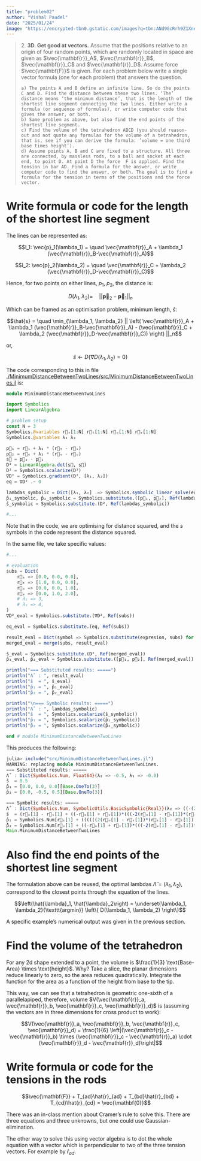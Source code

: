```yaml
---
title: "problem02"
author: "Vishal Paudel"
date: "2025/01/24"
image: "https://encrypted-tbn0.gstatic.com/images?q=tbn:ANd9GcRrh9Z1XneDDfqx4-YBj28IMjYZ9o-goIqgEg&s"
---
```


> 2\. **3D. Get good at vectors.** Assume that the positions relative to an origin of four random points, which are randomly located in space are given as $\vec{\mathbf{r}}_A$, $\vec{\mathbf{r}}_B$, $\vec{\mathbf{r}}_C$ and $\vec{\mathbf{r}}_D$. Assume force $\vec{\mathbf{F}}$ is given. For each problem below write a single vector formula (one for each problem) that answers the question.  
> 
>     a) The points A and B define an infinite line. So do the points C and D. Find the distance between these two lines. ‘The’ distance means ‘the minimum distance’, that is the length of the shortest line segment connecting the two lines. Either write a formula (or sequence of formulas), or write computer code that gives the answer, or both.  
>     b) Same problem as above, but also find the end points of the shortest line segment.  
>     c) Find the volume of the tetrahedron ABCD (you should reason-out and not quote any formulas for the volume of a tetrahedron, that is, see if you can derive the formula: ’volume = one third base times height’).  
>     d) Assume points A, B and C are fixed to a structure. All three are connected, by massless rods, to a ball and socket at each end, to point D. At point D the force  F is applied. Find the tension in bar AD. Find a formula for the answer, or write computer code to find the answer, or both. The goal is to find a formula for the tension in terms of the positions and the force vector.

# Write formula or code for the length of the shortest line segment

The lines can be represented as:

$$l_1: \vec{p}_1(\lambda_1) = \quad \vec{\mathbf{r}}_A + \lambda_1 (\vec{\mathbf{r}}_B-\vec{\mathbf{r}}_A)$$

$$l_2: \vec{p}_2(\lambda_2) = \quad \vec{\mathbf{r}}_C + \lambda_2 (\vec{\mathbf{r}}_D-\vec{\mathbf{r}}_C)$$

Hence, for two points on either lines, $p_1$, $p_2$, the distance is:

$$D(\lambda_1, \lambda_2) = \quad \left|\left| \mathbf{\vec{p}}_2 - \mathbf{\vec{p}}_1 \right|\right|_n$$

Which can be framed as an optimisation problem, minimum length, $\hat{s}$:

$$\hat{s} = \quad \min_{\lambda_1, \lambda_2} || \left( \vec{\mathbf{r}}_A + \lambda_1 (\vec{\mathbf{r}}_B-\vec{\mathbf{r}}_A) - (\vec{\mathbf{r}}_C + \lambda_2 (\vec{\mathbf{r}}_D-\vec{\mathbf{r}}_C)) \right) ||_n$$

or,

$$\hat{s} \leftarrow D\left\{ \nabla D(\lambda_1, \lambda_2) = 0 \right\}$$

The code corresponding to this in file [./MinimumDistanceBetweenTwoLines/src/MinimumDistanceBetweenTwoLines.jl](./MinimumDistanceBetweenTwoLines/src/MinimumDistanceBetweenTwoLines.jl) is:

```julia
module MinimumDistanceBetweenTwoLines

import Symbolics
import LinearAlgebra

# problem setup
const N = 3
Symbolics.@variables r⃗ₛ[1:N] r⃗ₜ[1:N] r⃗ᵤ[1:N] r⃗ᵥ[1:N]
Symbolics.@variables λ₁ λ₂

p⃗₁ = r⃗ₛ + λ₁ * (r⃗ₜ - r⃗ₛ)
p⃗₂ = r⃗ᵤ + λ₂ * (r⃗ᵥ - r⃗ᵤ)
s⃗ = p⃗₂ - p⃗₁
D² = LinearAlgebra.dot(s⃗, s⃗)
D² = Symbolics.scalarize(D²)
∇D² = Symbolics.gradient(D², [λ₁, λ₂])
eq = ∇D² .~ 0

lambdas_symbolic = Dict([λ₁, λ₂] .=> Symbolics.symbolic_linear_solve(eq, [λ₁, λ₂]))
p̂₁_symbolic, p̂₂_symbolic = Symbolics.substitute.([p⃗₁, p⃗₂], Ref(lambdas_symbolic))
ŝ_symbolic = Symbolics.substitute.(D², Ref(lambdas_symbolic))

#...
```

Note that in the code, we are optimising for distance squared, and the $s$ symbols in the code represent the distance squared.

In the same file, we take specific values:

```julia
#...

# evaluation
subs = Dict(
    r⃗ₛ => [0.0, 0.0, 0.0],
    r⃗ₜ => [1.0, 0.0, 0.0],
    r⃗ᵤ => [0.0, 0.0, 1.0],
    r⃗ᵥ => [0.0, 1.0, 2.0],
    # λ₁ => 3,
    # λ₂ => 4,
)
∇D²_eval = Symbolics.substitute.(∇D², Ref(subs))

eq_eval = Symbolics.substitute.(eq, Ref(subs))

result_eval = Dict(symbol => Symbolics.substitute(expresion, subs) for (symbol, expresion) in lambdas_symbolic)
merged_eval = merge(subs, result_eval)

ŝ_eval = Symbolics.substitute.(D², Ref(merged_eval))
p̂₁_eval, p̂₂_eval = Symbolics.substitute.([p⃗₁, p⃗₂], Ref(merged_eval))

println("=== Substituted results: =====")
println("Λ̂  : ", result_eval)
println("ŝ  = ", ŝ_eval)
println("p̂₁ = ", p̂₁_eval)
println("p̂₂ = ", p̂₂_eval)

println("\n=== Symbolic results: =====")
println("Λ̂  : ", lambdas_symbolic)
println("ŝ  = ", Symbolics.scalarize(ŝ_symbolic))
println("p̂₁ = ", Symbolics.scalarize(p̂₁_symbolic))
println("p̂̂₂ = ", Symbolics.scalarize(p̂₂_symbolic))

end # module MinimumDistanceBetweenTwoLines
```

This produces the following:

```julia
julia> include("src/MinimumDistanceBetweenTwoLines.jl")
WARNING: replacing module MinimumDistanceBetweenTwoLines.
=== Substituted results: =====
Λ̂  : Dict{Symbolics.Num, Float64}(λ₂ => -0.5, λ₁ => -0.0)
ŝ  = 0.5
p̂₁ = [0.0, 0.0, 0.0][Base.OneTo(3)]
p̂₂ = [0.0, -0.5, 0.5][Base.OneTo(3)]

=== Symbolic results: =====
Λ̂  : Dict{Symbolics.Num, SymbolicUtils.BasicSymbolic{Real}}(λ₂ => ((-(2(r⃗ᵤ[1] - r⃗ₛ[1])*(r⃗ₛ[1] - r⃗ₜ[1]) + 2(r⃗ᵤ[2] - r⃗ₛ[2])*(r⃗ₛ[2] - r⃗ₜ[2]) + 2(r⃗ᵤ[3] - r⃗ₛ[3])*(⃗rₛ[3] - r⃗ₜ[3]))*(-2(-r⃗ᵤ[1] + r⃗ᵥ[1])*(r⃗ₛ[1] - r⃗ₜ[1]) - 2(-r⃗ᵤ[2] + r⃗ᵥ[2])*(r⃗ₛ[2] - r⃗ₜ[2]) - 2(-r⃗ᵤ[3] + r⃗ᵥ[3])*(r⃗ₛ[3] - r⃗ₜ[3]))) / (-2((r⃗ₛ[1] - r⃗ₜ[1])^2) - 2((r⃗ₛ[2] - r⃗ₜ[2])^2) - 2((r⃗ₛ[3] - r⃗ₜ[3])^2)) + 2(-r⃗ᵤ[1] + r⃗ᵥ[1])*(r⃗ᵤ[1] - r⃗ₛ[1]) + 2(-r⃗ᵤ[2] + r⃗ᵥ[2])*(r⃗ᵤ[2] - r⃗ₛ[2]) + 2(r⃗ᵤ[3] - r⃗ₛ[3])*(-r⃗ᵤ[3] + r⃗ᵥ[3])) / ((-((-2(-⃗rᵤ[1] + r⃗ᵥ[1])*(r⃗ₛ[1] - r⃗ₜ[1]) - 2(-r⃗ᵤ[2] + r⃗ᵥ[2])*(r⃗ₛ[2] - r⃗ₜ[2]) - 2(-r⃗ᵤ[3] + r⃗ᵥ[3])*(r⃗ₛ[3] - r⃗ₜ[3]))^2)) / (-2((r⃗ₛ[1] - r⃗ₜ[1])^2) - 2((r⃗ₛ[2] - r⃗ₜ[2])^2) - 2((r⃗ₛ[3] - r⃗ₜ[3])^2)) - 2((-r⃗ᵤ[1] + r⃗ᵥ[1])^2) - 2((-r⃗ᵤ[2] + r⃗ᵥ[2])^2) - 2((-r⃗ᵤ[3] + r⃗ᵥ[3])^2)), λ₁ => ((-((-(2(r⃗ᵤ[1] - r⃗ₛ[1])*(r⃗ₛ[1] - r⃗ₜ[1]) + 2(r⃗ᵤ[2] - r⃗ₛ[2])*(r⃗ₛ[2] - r⃗ₜ[2]) + 2(r⃗ᵤ[3] - r⃗ₛ[3])*(r⃗ₛ[3] - r⃗ₜ[3]))*(-2(-r⃗ᵤ[1] + r⃗ᵥ[1])*(r⃗ₛ[1] - r⃗ₜ[1]) - 2(-r⃗ᵤ[2] + r⃗ᵥ[2])*(r⃗ₛ[2] - r⃗ₜ[2]) - 2(-r⃗ᵤ[3] + r⃗ᵥ[3])*(r⃗ₛ[3] - r⃗ₜ[3]))) / (-2((r⃗ₛ[1] - r⃗ₜ[1])^2) - 2((r⃗ₛ[2] - r⃗ₜ[2])^2) - 2((r⃗ₛ[3] - r⃗ₜ[3])^2)) + 2(-r⃗ᵤ[1] + r⃗ᵥ[1])*(r⃗ᵤ[1] - r⃗ₛ[1]) + 2(-r⃗ᵤ[2] + r⃗ᵥ[2])*(r⃗ᵤ[2] - r⃗ₛ[2]) + 2(r⃗ᵤ[3] - r⃗ₛ[3])*(-r⃗ᵤ[3] + r⃗ᵥ[3]))*(-2(-r⃗ᵤ[1] + r⃗ᵥ[1])*(r⃗ₛ[1] - r⃗ₜ[1]) - 2(-r⃗ᵤ[2] + r⃗ᵥ[2])*(r⃗ₛ[2] - r⃗ₜ[2]) - 2(-r⃗ᵤ[3] + r⃗ᵥ[3])*(r⃗ₛ[3] - r⃗ₜ[3]))) / ((-((-2(-r⃗ᵤ[1] + r⃗ᵥ[1])*(r⃗ₛ[1] - r⃗ₜ[1]) - 2(-r⃗ᵤ[2] + r⃗ᵥ[2])*(r⃗ₛ[2] - r⃗ₜ[2]) - 2(-r⃗ᵤ[3] + r⃗ᵥ[3])*(r⃗ₛ[3] - r⃗ₜ[3]))^2)) / (-2((r⃗ₛ[1] - r⃗ₜ[1])^2) - 2((r⃗ₛ[2] - r⃗ₜ[2])^2) - 2((r⃗ₛ[3] - r⃗ₜ[3])^2)) - 2((-r⃗ᵤ[1] + r⃗ᵥ[1])^2) - 2((-r⃗ᵤ[2] + r⃗ᵥ[2])^2) - 2((-r⃗ᵤ[3] + r⃗ᵥ[3])^2)) + 2(r⃗ᵤ[1] - r⃗ₛ[1])*(r⃗ₛ[1] - r⃗ₜ[1]) + 2(r⃗ᵤ[2] - r⃗ₛ[2])*(r⃗ₛ[2] - r⃗ₜ[2]) + 2(r⃗ᵤ[3] - r⃗ₛ[3])*(r⃗ₛ[3] - r⃗ₜ[3])) / (-2((r⃗ₛ[1] - r⃗ₜ[1])^2) - 2((r⃗ₛ[2] - r⃗ₜ[2])^2) - 2((r⃗ₛ[3] - r⃗ₜ[3])^2)))
ŝ  = (r⃗ᵤ[1] - r⃗ₛ[1] + ((-r⃗ᵤ[1] + r⃗ᵥ[1])*(((-2(r⃗ᵤ[1] - r⃗ₛ[1])*(r⃗ₛ[1] - r⃗ₜ[1]) - 2(r⃗ᵤ[2] - r⃗ₛ[2])*(r⃗ₛ[2] - r⃗ₜ[2]) - 2(r⃗ᵤ[3] - r⃗ₛ[3])*(r⃗ₛ[3] - r⃗ₜ[3]))*(-2(-r⃗ᵤ[1] + r⃗ᵥ[1])*(r⃗ₛ[1] - r⃗ₜ[1]) - 2(-r⃗ᵤ[2] + r⃗ᵥ[2])*(r⃗ₛ[2] - r⃗ₜ[2]) - 2(-r⃗ᵤ[3] + r⃗ᵥ[3])*(r⃗ₛ[3] - r⃗ₜ[3]))) / (-2((r⃗ₛ[1] - r⃗ₜ[1])^2) - 2((r⃗ₛ[2] - r⃗ₜ[2])^2) - 2((r⃗ₛ[3] - r⃗ₜ[3])^2)) + 2(-r⃗ᵤ[1] + r⃗ᵥ[1])*(r⃗ᵤ[1] - r⃗ₛ[1]) + 2(-r⃗ᵤ[2] + r⃗ᵥ[2])*(r⃗ᵤ[2] - r⃗ₛ[2]) + 2(r⃗ᵤ[3] - r⃗ₛ[3])*(-r⃗ᵤ[3] + r⃗ᵥ[3]))) / ((-((-2(-r⃗ᵤ[1] + r⃗ᵥ[1])*(r⃗ₛ[1] - r⃗ₜ[1]) - 2(-r⃗ᵤ[2] + r⃗ᵥ[2])*(r⃗ₛ[2] - r⃗ₜ[2]) - 2(-r⃗ᵤ[3] + r⃗ᵥ[3])*(r⃗ₛ[3] - r⃗ₜ[3]))^2)) / (-2((r⃗ₛ[1] - r⃗ₜ[1])^2) - 2((r⃗ₛ[2] - r⃗ₜ[2])^2) - 2((r⃗ₛ[3] - r⃗ₜ[3])^2)) - 2((-r⃗ᵤ[1] + r⃗ᵥ[1])^2) - 2((-r⃗ᵤ[2] + r⃗ᵥ[2])^2) - 2((-r⃗ᵤ[3] + r⃗ᵥ[3])^2)) + (((((-(-2(r⃗ᵤ[1] - r⃗ₛ[1])*(r⃗ₛ[1] - r⃗ₜ[1]) - 2(r⃗ᵤ[2] - r⃗ₛ[2])*(r⃗ₛ[2] - r⃗ₜ[2]) - 2(r⃗ᵤ[3] - ⃗rₛ[3])*(r⃗ₛ[3] - r⃗ₜ[3]))*(-2(-r⃗ᵤ[1] + r⃗ᵥ[1])*(r⃗ₛ[1] - r⃗ₜ[1]) - 2(-r⃗ᵤ[2] + r⃗ᵥ[2])*(r⃗ₛ[2] - r⃗ₜ[2]) - 2(-r⃗ᵤ[3] + r⃗ᵥ[3])*(r⃗ₛ[3] - r⃗ₜ[3]))) / (-2((r⃗ₛ[1] - r⃗ₜ[1])^2) - 2((r⃗ₛ[2] - r⃗ₜ[2])^2) - 2((r⃗ₛ[3] - r⃗ₜ[3])^2)) - 2(-r⃗ᵤ[1] + r⃗ᵥ[1])*(r⃗ᵤ[1] - r⃗ₛ[1]) - 2(-r⃗ᵤ[2] + r⃗ᵥ[2])*(r⃗ᵤ[2] - r⃗ₛ[2]) - 2(r⃗ᵤ[3] - r⃗ₛ[3])*(-r⃗ᵤ[3] + r⃗ᵥ[3]))*(-2(-r⃗ᵤ[1] + r⃗ᵥ[1])*(r⃗ₛ[1] - r⃗ₜ[1]) - 2(-r⃗ᵤ[2] + r⃗ᵥ[2])*(r⃗ₛ[2] - r⃗ₜ[2]) - 2(-r⃗ᵤ[3] + r⃗ᵥ[3])*(r⃗ₛ[3] - r⃗ₜ[3]))) / ((-((-2(-r⃗ᵤ[1] + r⃗ᵥ[1])*(r⃗ₛ[1] - r⃗ₜ[1]) - 2(-r⃗ᵤ[2] + r⃗ᵥ[2])*(r⃗ₛ[2] - r⃗ₜ[2]) - 2(-r⃗ᵤ[3] + r⃗ᵥ[3])*(r⃗ₛ[3] - r⃗ₜ[3]))^2)) / (-2((r⃗ₛ[1] - r⃗ₜ[1])^2) - 2((r⃗ₛ[2] - r⃗ₜ[2])^2) - 2((r⃗ₛ[3] - r⃗ₜ[3])^2)) - 2((-r⃗ᵤ[1] + r⃗ᵥ[1])^2) - 2((-r⃗ᵤ[2] + r⃗ᵥ[2])^2) - 2((-r⃗ᵤ[3] + r⃗ᵥ[3])^2)) + 2(r⃗ᵤ[1] - r⃗ₛ[1])*(r⃗ₛ[1] - r⃗ₜ[1]) + 2(r⃗ᵤ[2] - r⃗ₛ[2])*(r⃗ₛ[2] - r⃗ₜ[2]) + 2(r⃗ᵤ[3] - r⃗ₛ[3])*(r⃗ₛ[3] - r⃗ₜ[3]))*(r⃗ₛ[1] - r⃗ₜ[1])) / (-2((r⃗ₛ[1] - r⃗ₜ[1])^2) - 2((r⃗ₛ[2] - r⃗ₜ[2])^2) - 2((r⃗ₛ[3] - r⃗ₜ[3])^2)))^2 + (r⃗ᵤ[2] - r⃗ₛ[2] + (((((-(-2(r⃗ᵤ[1] - r⃗ₛ[1])*(r⃗ₛ[1] - r⃗ₜ[1]) - 2(r⃗ᵤ[2] - r⃗ₛ[2])*(r⃗ₛ[2] - r⃗ₜ[2]) - 2(r⃗ᵤ[3] - r⃗ₛ[3])*(r⃗ₛ[3] - r⃗ₜ[3]))*(-2(-r⃗ᵤ[1] + r⃗ᵥ[1])*(r⃗ₛ[1] - r⃗ₜ[1]) - 2(-r⃗ᵤ[2] + r⃗ᵥ[2])*(r⃗ₛ[2] - r⃗ₜ[2]) - 2(-r⃗ᵤ[3] + r⃗ᵥ[3])*(r⃗ₛ[3] - r⃗ₜ[3]))) / (-2((r⃗ₛ[1] - r⃗ₜ[1])^2) - 2((r⃗ₛ[2] - r⃗ₜ[2])^2) - 2((r⃗ₛ[3] - r⃗ₜ[3])^2)) - 2(-r⃗ᵤ[1] + r⃗ᵥ[1])*(r⃗ᵤ[1] - r⃗ₛ[1]) - 2(-r⃗ᵤ[2] + r⃗ᵥ[2])*(r⃗ᵤ[2] - r⃗ₛ[2]) - 2(r⃗ᵤ[3] - r⃗ₛ[3])*(-r⃗ᵤ[3] + r⃗ᵥ[3]))*(-2(-r⃗ᵤ[1] + r⃗ᵥ[1])*(r⃗ₛ[1] - r⃗ₜ[1]) - 2(-r⃗ᵤ[2] + r⃗ᵥ[2])*(r⃗ₛ[2] - r⃗ₜ[2]) - 2(-r⃗ᵤ[3] + r⃗ᵥ[3])*(r⃗ₛ[3] - r⃗ₜ[3]))) / ((-((-2(-r⃗ᵤ[1] + r⃗ᵥ[1])*(r⃗ₛ[1] - r⃗ₜ[1]) - 2(-r⃗ᵤ[2] + r⃗ᵥ[2])*(r⃗ₛ[2] - r⃗ₜ[2]) - 2(-r⃗ᵤ[3] + r⃗ᵥ[3])*(r⃗ₛ[3] - r⃗ₜ[3]))^2)) / (-2((r⃗ₛ[1] - r⃗ₜ[1])^2) - 2((r⃗ₛ[2] - r⃗ₜ[2])^2) - 2((r⃗ₛ[3] - r⃗ₜ[3])^2)) - 2((-r⃗ᵤ[1] + r⃗ᵥ[1])^2) - 2((-r⃗ᵤ[2] + r⃗ᵥ[2])^2) - 2((-r⃗ᵤ[3] + r⃗ᵥ[3])^2)) + 2(r⃗ᵤ[1] - r⃗ₛ[1])*(r⃗ₛ[1] - r⃗ₜ[1]) + 2(r⃗ᵤ[2] - r⃗ₛ[2])*(r⃗ₛ[2] - r⃗ₜ[2]) + 2(r⃗ᵤ[3] - r⃗ₛ[3])*(r⃗ₛ[3] - r⃗ₜ[3]))*(r⃗ₛ[2] - r⃗ₜ[2])) / (-2((r⃗ₛ[1] - r⃗ₜ[1])^2) - 2((r⃗ₛ[2] - r⃗ₜ[2])^2) - 2((r⃗ₛ[3] - r⃗ₜ[3])^2)) + ((((-2(r⃗ᵤ[1] - r⃗ₛ[1])*(r⃗ₛ[1] - r⃗ₜ[1]) - 2(r⃗ᵤ[2] - r⃗ₛ[2])*(r⃗ₛ[2] - r⃗ₜ[2]) - 2(r⃗ᵤ[3] - r⃗ₛ[3])*(r⃗ₛ[3] - r⃗ₜ[3]))*(-2(-r⃗ᵤ[1] + r⃗ᵥ[1])*(r⃗ₛ[1] - r⃗ₜ[1]) - 2(-r⃗ᵤ[2] + r⃗ᵥ[2])*(r⃗ₛ[2] - r⃗ₜ[2]) - 2(-r⃗ᵤ[3] + r⃗ᵥ[3])*(r⃗ₛ[3] - r⃗ₜ[3]))) / (-2((r⃗ₛ[1] - r⃗ₜ[1])^2) - 2((r⃗ₛ[2] - r⃗ₜ[2])^2) - 2((r⃗ₛ[3] - r⃗ₜ[3])^2)) + 2(-r⃗ᵤ[1] + r⃗ᵥ[1])*(r⃗ᵤ[1] - r⃗ₛ[1]) + 2(-r⃗ᵤ[2] + r⃗ᵥ[2])*(r⃗ᵤ[2] - r⃗ₛ[2]) + 2(r⃗ᵤ[3] - r⃗ₛ[3])*(-r⃗ᵤ[3] + r⃗ᵥ[3]))*(-r⃗ᵤ[2] + r⃗ᵥ[2])) / ((-((-2(-r⃗ᵤ[1] + r⃗ᵥ[1])*(r⃗ₛ[1] - r⃗ₜ[1]) - 2(-r⃗ᵤ[2] + r⃗ᵥ[2])*(r⃗ₛ[2] - r⃗ₜ[2]) - 2(-r⃗ᵤ[3] + r⃗ᵥ[3])*(r⃗ₛ[3] - r⃗ₜ[3]))^2)) / (-2((r⃗ₛ[1] - r⃗ₜ[1])^2) - 2((r⃗ₛ[2] - r⃗ₜ[2])^2) - 2((r⃗ₛ[3] - r⃗ₜ[3])^2)) - 2((-r⃗ᵤ[1] + r⃗ᵥ[1])^2) - 2((-r⃗ᵤ[2] + r⃗ᵥ[2])^2) - 2((-r⃗ᵤ[3] + r⃗ᵥ[3])^2)))^2 + (r⃗ᵤ[3] - r⃗ₛ[3] + ((((((-2(r⃗ᵤ[1] - r⃗ₛ[1])*(r⃗ₛ[1] - r⃗ₜ[1]) - 2(r⃗ᵤ[2] - r⃗ₛ[2])*(r⃗ₛ[2] - r⃗ₜ[2]) - 2(r⃗ᵤ[3] - r⃗ₛ[3])*(r⃗ₛ[3] - r⃗ₜ[3]))*(-2(-r⃗ᵤ[1] + r⃗ᵥ[1])*(r⃗ₛ[1] - r⃗ₜ[1]) - 2(-r⃗ᵤ[2] + r⃗ᵥ[2])*(r⃗ₛ[2] - r⃗ₜ[2]) - 2(-r⃗ᵤ[3] + r⃗ᵥ[3])*(r⃗ₛ[3] - r⃗ₜ[3]))) / (-2((r⃗ₛ[1] - r⃗ₜ[1])^2) - 2((r⃗ₛ[2] - r⃗ₜ[2])^2) - 2((r⃗ₛ[3] - r⃗ₜ[3])^2)) + 2(-r⃗ᵤ[1] + r⃗ᵥ[1])*(r⃗ᵤ[1] - r⃗ₛ[1]) + 2(-r⃗ᵤ[2] + r⃗ᵥ[2])*(r⃗ᵤ[2] - r⃗ₛ[2]) + 2(r⃗ᵤ[3] - r⃗ₛ[3])*(-r⃗ᵤ[3] + r⃗ᵥ[3]))*(-2(-r⃗ᵤ[1] + r⃗ᵥ[1])*(r⃗ₛ[1] - r⃗ₜ[1]) - 2(-r⃗ᵤ[2] + r⃗ᵥ[2])*(r⃗ₛ[2] - r⃗ₜ[2]) - 2(-r⃗ᵤ[3] + r⃗ᵥ[3])*(r⃗ₛ[3] - r⃗ₜ[3]))) / ((-((-2(-r⃗ᵤ[1] + r⃗ᵥ[1])*(r⃗ₛ[1] - r⃗ₜ[1]) - 2(-r⃗ᵤ[2] + r⃗ᵥ[2])*(r⃗ₛ[2] - r⃗ₜ[2]) - 2(-r⃗ᵤ[3] + r⃗ᵥ[3])*(r⃗ₛ[3] - r⃗ₜ[3]))^2)) / (-2((r⃗ₛ[1] - r⃗ₜ[1])^2) - 2((r⃗ₛ[2] - r⃗ₜ[2])^2) - 2((r⃗ₛ[3] - r⃗ₜ[3])^2)) - 2((-r⃗ᵤ[1] + r⃗ᵥ[1])^2) - 2((-r⃗ᵤ[2] + r⃗ᵥ[2])^2) - 2((-r⃗ᵤ[3] + r⃗ᵥ[3])^2)) - 2(r⃗ᵤ[1] - r⃗ₛ[1])*(r⃗ₛ[1] - r⃗ₜ[1]) - 2(r⃗ᵤ[2] - r⃗ₛ[2])*(r⃗ₛ[2] - r⃗ₜ[2]) - 2(r⃗ᵤ[3] - r⃗ₛ[3])*(r⃗ₛ[3] - r⃗ₜ[3]))*(-r⃗ₛ[3] + r⃗ₜ[3])) / (-2((r⃗ₛ[1] - r⃗ₜ[1])^2) - 2((r⃗ₛ[2] - r⃗ₜ[2])^2) - 2((r⃗ₛ[3] - r⃗ₜ[3])^2)) + ((((-2(r⃗ᵤ[1] - r⃗ₛ[1])*(r⃗ₛ[1] - r⃗ₜ[1]) - 2(r⃗ᵤ[2] - r⃗ₛ[2])*(r⃗ₛ[2] - r⃗ₜ[2]) - 2(r⃗ᵤ[3] - r⃗ₛ[3])*(r⃗ₛ[3] - r⃗ₜ[3]))*(-2(-r⃗ᵤ[1] + r⃗ᵥ[1])*(r⃗ₛ[1] - r⃗ₜ[1]) - 2(-r⃗ᵤ[2] + r⃗ᵥ[2])*(r⃗ₛ[2] - r⃗ₜ[2]) - 2(-r⃗ᵤ[3] + r⃗ᵥ[3])*(r⃗ₛ[3] - r⃗ₜ[3]))) / (-2((r⃗ₛ[1] - r⃗ₜ[1])^2) - 2((r⃗ₛ[2] - r⃗ₜ[2])^2) - 2((r⃗ₛ[3] - r⃗ₜ[3])^2)) + 2(-r⃗ᵤ[1] + r⃗ᵥ[1])*(r⃗ᵤ[1] - r⃗ₛ[1]) + 2(-r⃗ᵤ[2] + r⃗ᵥ[2])*(r⃗ᵤ[2] - r⃗ₛ[2]) + 2(r⃗ᵤ[3] - r⃗ₛ[3])*(-r⃗ᵤ[3] + r⃗ᵥ[3]))*(-r⃗ᵤ[3] + r⃗ᵥ[3])) / ((-((-2(-r⃗ᵤ[1] + r⃗ᵥ[1])*(r⃗ₛ[1] - r⃗ₜ[1]) - 2(-r⃗ᵤ[2] + r⃗ᵥ[2])*(r⃗ₛ[2] - r⃗ₜ[2]) - 2(-r⃗ᵤ[3] + r⃗ᵥ[3])*(r⃗ₛ[3] - r⃗ₜ[3]))^2)) / (-2((r⃗ₛ[1] - r⃗ₜ[1])^2) - 2((r⃗ₛ[2] - r⃗ₜ[2])^2) - 2((r⃗ₛ[3] - r⃗ₜ[3])^2)) - 2((-r⃗ᵤ[1] + r⃗ᵥ[1])^2) - 2((-r⃗ᵤ[2] + r⃗ᵥ[2])^2) - 2((-r⃗ᵤ[3] + r⃗ᵥ[3])^2)))^2
p̂₁ = Symbolics.Num[r⃗ₛ[1] + ((((((2(r⃗ᵤ[1] - r⃗ₛ[1])*(r⃗ₛ[1] - r⃗ₜ[1]) + 2(r⃗ᵤ[2] - r⃗ₛ[2])*(r⃗ₛ[2] - r⃗ₜ[2]) + 2(r⃗ᵤ[3] - r⃗ₛ[3])*(r⃗ₛ[3] - r⃗ₜ[3]))*(-2(-r⃗ᵤ[1] + r⃗ᵥ[1])*(⃗rₛ[1] - r⃗ₜ[1]) - 2(-r⃗ᵤ[2] + r⃗ᵥ[2])*(r⃗ₛ[2] - r⃗ₜ[2]) - 2(-r⃗ᵤ[3] + r⃗ᵥ[3])*(r⃗ₛ[3] - r⃗ₜ[3]))) / (-2((r⃗ₛ[1] - r⃗ₜ[1])^2) - 2((r⃗ₛ[2] - r⃗ₜ[2])^2) - 2((r⃗ₛ[3] - r⃗ₜ[3])^2)) - 2(-r⃗ᵤ[1] + r⃗ᵥ[1])*(r⃗ᵤ[1] - r⃗ₛ[1]) - 2(-r⃗ᵤ[2] + r⃗ᵥ[2])*(r⃗ᵤ[2] - r⃗ₛ[2]) - 2(r⃗ᵤ[3] - r⃗ₛ[3])*(-r⃗ᵤ[3] + r⃗ᵥ[3]))*(-2(-r⃗ᵤ[1] + r⃗ᵥ[1])*(r⃗ₛ[1] - r⃗ₜ[1]) - 2(-r⃗ᵤ[2] + r⃗ᵥ[2])*(r⃗ₛ[2] - r⃗ₜ[2]) - 2(-r⃗ᵤ[3] + r⃗ᵥ[3])*(r⃗ₛ[3] - r⃗ₜ[3]))) / ((-((-2(-r⃗ᵤ[1] + r⃗ᵥ[1])*(r⃗ₛ[1] - r⃗ₜ[1]) - 2(-r⃗ᵤ[2] + r⃗ᵥ[2])*(r⃗ₛ[2] - r⃗ₜ[2]) - 2(-r⃗ᵤ[3] + r⃗ᵥ[3])*(r⃗ₛ[3] - r⃗ₜ[3]))^2)) / (-2((r⃗ₛ[1] - r⃗ₜ[1])^2) - 2((r⃗ₛ[2] - r⃗ₜ[2])^2) - 2((r⃗ₛ[3] - r⃗ₜ[3])^2)) - 2((-r⃗ᵤ[1] + r⃗ᵥ[1])^2) - 2((-r⃗ᵤ[2] + r⃗ᵥ[2])^2) - 2((-r⃗ᵤ[3] + r⃗ᵥ[3])^2)) + 2(r⃗ᵤ[1] - r⃗ₛ[1])*(r⃗ₛ[1] - r⃗ₜ[1]) + 2(r⃗ᵤ[2] - r⃗ₛ[2])*(r⃗ₛ[2] - r⃗ₜ[2]) + 2(r⃗ᵤ[3] - r⃗ₛ[3])*(r⃗ₛ[3] - r⃗ₜ[3]))*(-r⃗ₛ[1] + r⃗ₜ[1])) / (-2((r⃗ₛ[1] - r⃗ₜ[1])^2) - 2((r⃗ₛ[2] - r⃗ₜ[2])^2) - 2((r⃗ₛ[3] - r⃗ₜ[3])^2)), r⃗ₛ[2] + ((((((2(r⃗ᵤ[1] - r⃗ₛ[1])*(r⃗ₛ[1] - r⃗ₜ[1]) + 2(r⃗ᵤ[2] - r⃗ₛ[2])*(r⃗ₛ[2] - r⃗ₜ[2]) + 2(r⃗ᵤ[3] - r⃗ₛ[3])*(r⃗ₛ[3] - r⃗ₜ[3]))*(-2(-r⃗ᵤ[1] + r⃗ᵥ[1])*(r⃗ₛ[1] - r⃗ₜ[1]) - 2(-r⃗ᵤ[2] + r⃗ᵥ[2])*(r⃗ₛ[2] - r⃗ₜ[2]) - 2(-r⃗ᵤ[3] + r⃗ᵥ[3])*(r⃗ₛ[3] - r⃗ₜ[3]))) / (-2((r⃗ₛ[1] - r⃗ₜ[1])^2) - 2((r⃗ₛ[2] - r⃗ₜ[2])^2) - 2((r⃗ₛ[3] - r⃗ₜ[3])^2)) - 2(-r⃗ᵤ[1] + r⃗ᵥ[1])*(r⃗ᵤ[1] - r⃗ₛ[1]) - 2(-r⃗ᵤ[2] + r⃗ᵥ[2])*(r⃗ᵤ[2] - r⃗ₛ[2]) - 2(r⃗ᵤ[3] - r⃗ₛ[3])*(-r⃗ᵤ[3] + r⃗ᵥ[3]))*(-2(-r⃗ᵤ[1] + r⃗ᵥ[1])*(r⃗ₛ[1] - r⃗ₜ[1]) - 2(-r⃗ᵤ[2] + r⃗ᵥ[2])*(r⃗ₛ[2] - r⃗ₜ[2]) - 2(-r⃗ᵤ[3] + r⃗ᵥ[3])*(r⃗ₛ[3] - r⃗ₜ[3]))) / ((-((-2(-r⃗ᵤ[1] + r⃗ᵥ[1])*(r⃗ₛ[1] - r⃗ₜ[1]) - 2(-r⃗ᵤ[2] + r⃗ᵥ[2])*(r⃗ₛ[2] - ⃗rₜ[2]) - 2(-r⃗ᵤ[3] + r⃗ᵥ[3])*(r⃗ₛ[3] - r⃗ₜ[3]))^2)) / (-2((r⃗ₛ[1] - r⃗ₜ[1])^2) - 2((r⃗ₛ[2] - r⃗ₜ[2])^2) - 2((r⃗ₛ[3] - r⃗ₜ[3])^2)) - 2((-r⃗ᵤ[1] + r⃗ᵥ[1])^2) - 2((-r⃗ᵤ[2] + r⃗ᵥ[2])^2) - 2((-r⃗ᵤ[3] + r⃗ᵥ[3])^2)) + 2(r⃗ᵤ[1] - r⃗ₛ[1])*(r⃗ₛ[1] - r⃗ₜ[1]) + 2(r⃗ᵤ[2] - r⃗ₛ[2])*(r⃗ₛ[2] - r⃗ₜ[2]) + 2(r⃗ᵤ[3] - r⃗ₛ[3])*(r⃗ₛ[3] - r⃗ₜ[3]))*(-r⃗ₛ[2] + r⃗ₜ[2])) / (-2((r⃗ₛ[1] - r⃗ₜ[1])^2) - 2((r⃗ₛ[2] - r⃗ₜ[2])^2) - 2((r⃗ₛ[3] - r⃗ₜ[3])^2)), r⃗ₛ[3] + ((((((2(r⃗ᵤ[1] - r⃗ₛ[1])*(r⃗ₛ[1] - r⃗ₜ[1]) + 2(r⃗ᵤ[2] - r⃗ₛ[2])*(r⃗ₛ[2] - r⃗ₜ[2]) + 2(r⃗ᵤ[3] - r⃗ₛ[3])*(r⃗ₛ[3] - r⃗ₜ[3]))*(-2(-r⃗ᵤ[1] + r⃗ᵥ[1])*(r⃗ₛ[1] - r⃗ₜ[1]) - 2(-r⃗ᵤ[2] + r⃗ᵥ[2])*(r⃗ₛ[2] - r⃗ₜ[2]) - 2(-r⃗ᵤ[3] + r⃗ᵥ[3])*(r⃗ₛ[3] - r⃗ₜ[3]))) / (-2((r⃗ₛ[1] - r⃗ₜ[1])^2) - 2((r⃗ₛ[2] - r⃗ₜ[2])^2) - 2((r⃗ₛ[3] - r⃗ₜ[3])^2)) - 2(-r⃗ᵤ[1] + r⃗ᵥ[1])*(r⃗ᵤ[1] - r⃗ₛ[1]) - 2(-r⃗ᵤ[2] + r⃗ᵥ[2])*(r⃗ᵤ[2] - r⃗ₛ[2]) - 2(r⃗ᵤ[3] - r⃗ₛ[3])*(-r⃗ᵤ[3] + r⃗ᵥ[3]))*(-2(-r⃗ᵤ[1] + r⃗ᵥ[1])*(r⃗ₛ[1] - r⃗ₜ[1]) - 2(-r⃗ᵤ[2] + r⃗ᵥ[2])*(r⃗ₛ[2] - r⃗ₜ[2]) - 2(-r⃗ᵤ[3] + r⃗ᵥ[3])*(r⃗ₛ[3] - r⃗ₜ[3]))) / ((-((-2(-r⃗ᵤ[1] + r⃗ᵥ[1])*(r⃗ₛ[1] - r⃗ₜ[1]) - 2(-r⃗ᵤ[2] + r⃗ᵥ[2])*(r⃗ₛ[2] - r⃗ₜ[2]) - 2(-r⃗ᵤ[3] + r⃗ᵥ[3])*(r⃗ₛ[3] - r⃗ₜ[3]))^2)) / (-2((r⃗ₛ[1] - r⃗ₜ[1])^2) - 2((r⃗ₛ[2] - r⃗ₜ[2])^2) - 2((r⃗ₛ[3] - r⃗ₜ[3])^2)) - 2((-r⃗ᵤ[1] + r⃗ᵥ[1])^2) - 2((-r⃗ᵤ[2] + r⃗ᵥ[2])^2) - 2((-r⃗ᵤ[3] + r⃗ᵥ[3])^2)) + 2(r⃗ᵤ[1] - r⃗ₛ[1])*(r⃗ₛ[1] - r⃗ₜ[1]) + 2(r⃗ᵤ[2] - r⃗ₛ[2])*(r⃗ₛ[2] - r⃗ₜ[2]) + 2(r⃗ᵤ[3] - r⃗ₛ[3])*(r⃗ₛ[3] - r⃗ₜ[3]))*(-r⃗ₛ[3] + r⃗ₜ[3])) / (-2((r⃗ₛ[1] - r⃗ₜ[1])^2) - 2((r⃗ₛ[2] - r⃗ₜ[2])^2) - 2((r⃗ₛ[3] - r⃗ₜ[3])^2))]
p̂̂₂ = Symbolics.Num[r⃗ᵤ[1] + ((-r⃗ᵤ[1] + r⃗ᵥ[1])*(((-2(r⃗ᵤ[1] - r⃗ₛ[1])*(r⃗ₛ[1] - r⃗ₜ[1]) - 2(r⃗ᵤ[2] - r⃗ₛ[2])*(r⃗ₛ[2] - r⃗ₜ[2]) - 2(r⃗ᵤ[3] - r⃗ₛ[3])*(r⃗ₛ[3] - r⃗ₜ[3]))*(-2(-⃗rᵤ[1] + r⃗ᵥ[1])*(r⃗ₛ[1] - r⃗ₜ[1]) - 2(-r⃗ᵤ[2] + r⃗ᵥ[2])*(r⃗ₛ[2] - r⃗ₜ[2]) - 2(-r⃗ᵤ[3] + r⃗ᵥ[3])*(r⃗ₛ[3] - r⃗ₜ[3]))) / (-2((r⃗ₛ[1] - r⃗ₜ[1])^2) - 2((r⃗ₛ[2] - r⃗ₜ[2])^2) - 2((r⃗ₛ[3] - r⃗ₜ[3])^2)) + 2(-r⃗ᵤ[1] + r⃗ᵥ[1])*(r⃗ᵤ[1] - r⃗ₛ[1]) + 2(-r⃗ᵤ[2] + r⃗ᵥ[2])*(r⃗ᵤ[2] - r⃗ₛ[2]) + 2(r⃗ᵤ[3] - r⃗ₛ[3])*(-r⃗ᵤ[3] + r⃗ᵥ[3]))) / ((-((-2(-r⃗ᵤ[1] + r⃗ᵥ[1])*(r⃗ₛ[1] - r⃗ₜ[1]) - 2(-r⃗ᵤ[2] + r⃗ᵥ[2])*(r⃗ₛ[2] - r⃗ₜ[2]) - 2(-r⃗ᵤ[3] + r⃗ᵥ[3])*(r⃗ₛ[3] - r⃗ₜ[3]))^2)) / (-2((r⃗ₛ[1] - r⃗ₜ[1])^2) - 2((r⃗ₛ[2] - r⃗ₜ[2])^2) - 2((r⃗ₛ[3] - r⃗ₜ[3])^2)) - 2((-r⃗ᵤ[1] + r⃗ᵥ[1])^2) - 2((-r⃗ᵤ[2] + r⃗ᵥ[2])^2) - 2((-r⃗ᵤ[3] + r⃗ᵥ[3])^2)), r⃗ᵤ[2] + ((((-2(r⃗ᵤ[1] - r⃗ₛ[1])*(r⃗ₛ[1] - r⃗ₜ[1]) - 2(r⃗ᵤ[2] - r⃗ₛ[2])*(r⃗ₛ[2] - r⃗ₜ[2]) - 2(r⃗ᵤ[3] - r⃗ₛ[3])*(r⃗ₛ[3] - r⃗ₜ[3]))*(-2(-r⃗ᵤ[1] + r⃗ᵥ[1])*(r⃗ₛ[1] - r⃗ₜ[1]) - 2(-r⃗ᵤ[2] + r⃗ᵥ[2])*(r⃗ₛ[2] - r⃗ₜ[2]) - 2(-r⃗ᵤ[3] + r⃗ᵥ[3])*(r⃗ₛ[3] - r⃗ₜ[3]))) / (-2((r⃗ₛ[1] - r⃗ₜ[1])^2) - 2((r⃗ₛ[2] - r⃗ₜ[2])^2) - 2((r⃗ₛ[3] - r⃗ₜ[3])^2)) + 2(-r⃗ᵤ[1] + r⃗ᵥ[1])*(r⃗ᵤ[1] - r⃗ₛ[1]) + 2(-r⃗ᵤ[2] + r⃗ᵥ[2])*(r⃗ᵤ[2] - r⃗ₛ[2]) + 2(r⃗ᵤ[3] - r⃗ₛ[3])*(-r⃗ᵤ[3] + r⃗ᵥ[3]))*(-r⃗ᵤ[2] + r⃗ᵥ[2])) / ((-((-2(-r⃗ᵤ[1] + r⃗ᵥ[1])*(r⃗ₛ[1] - r⃗ₜ[1]) - 2(-r⃗ᵤ[2] + r⃗ᵥ[2])*(r⃗ₛ[2] - r⃗ₜ[2]) - 2(-r⃗ᵤ[3] + r⃗ᵥ[3])*(r⃗ₛ[3] - r⃗ₜ[3]))^2)) / (-2((r⃗ₛ[1] - r⃗ₜ[1])^2) - 2((r⃗ₛ[2] - r⃗ₜ[2])^2) - 2((r⃗ₛ[3] - r⃗ₜ[3])^2)) - 2((-r⃗ᵤ[1] + r⃗ᵥ[1])^2) - 2((-r⃗ᵤ[2] + r⃗ᵥ[2])^2) - 2((-r⃗ᵤ[3] + r⃗ᵥ[3])^2)), r⃗ᵤ[3] + ((((-2(r⃗ᵤ[1] - r⃗ₛ[1])*(r⃗ₛ[1] - r⃗ₜ[1]) - 2(r⃗ᵤ[2] - r⃗ₛ[2])*(r⃗ₛ[2] - r⃗ₜ[2]) - 2(r⃗ᵤ[3] - r⃗ₛ[3])*(r⃗ₛ[3] - r⃗ₜ[3]))*(-2(-r⃗ᵤ[1] + r⃗ᵥ[1])*(r⃗ₛ[1] - r⃗ₜ[1]) - 2(-r⃗ᵤ[2] + r⃗ᵥ[2])*(r⃗ₛ[2] - r⃗ₜ[2]) - 2(-r⃗ᵤ[3] + r⃗ᵥ[3])*(r⃗ₛ[3] - r⃗ₜ[3]))) / (-2((r⃗ₛ[1] - r⃗ₜ[1])^2) - 2((r⃗ₛ[2] - r⃗ₜ[2])^2) - 2((r⃗ₛ[3] - r⃗ₜ[3])^2)) + 2(-r⃗ᵤ[1] + r⃗ᵥ[1])*(r⃗ᵤ[1] - r⃗ₛ[1]) + 2(-r⃗ᵤ[2] + r⃗ᵥ[2])*(r⃗ᵤ[2] - r⃗ₛ[2]) + 2(r⃗ᵤ[3] - r⃗ₛ[3])*(-r⃗ᵤ[3] + r⃗ᵥ[3]))*(-r⃗ᵤ[3] + r⃗ᵥ[3])) / ((-((-2(-r⃗ᵤ[1] + r⃗ᵥ[1])*(r⃗ₛ[1] - r⃗ₜ[1]) - 2(-r⃗ᵤ[2] + r⃗ᵥ[2])*(r⃗ₛ[2] - r⃗ₜ[2]) - 2(-r⃗ᵤ[3] + r⃗ᵥ[3])*(r⃗ₛ[3] - r⃗ₜ[3]))^2)) / (-2((r⃗ₛ[1] - r⃗ₜ[1])^2) - 2((r⃗ₛ[2] - r⃗ₜ[2])^2) - 2((r⃗ₛ[3] - r⃗ₜ[3])^2)) - 2((-r⃗ᵤ[1] + r⃗ᵥ[1])^2) - 2((-r⃗ᵤ[2] + r⃗ᵥ[2])^2) - 2((-r⃗ᵤ[3] + r⃗ᵥ[3])^2))]
Main.MinimumDistanceBetweenTwoLines
```

# Also find the end points of the shortest line segment

The formulation above can be reused, the optimal lambdas $\hat{\Lambda} = (\lambda_1, \lambda_2)$, correspond to the closest points through the equation of the lines.

$$\left(\hat{\lambda}_1, \hat{\lambda}_2\right) = \underset{\lambda_1, \lambda_2}{\texttt{argmin}} \left\{ D(\lambda_1, \lambda_2) \right\}$$

A specific example's numerical output was given in the previous section.

# Find the volume of the tetrahedron

For any 2d shape extended to a point, the volume is $\frac{1}{3} \text{Base-Area} \times \text{height}$. Why? Take a slice, the planar dimensions reduce linearly to zero, so the area reduces quadratically. Integrate the function for the area as a function of the height from base to the tip.

This way, we can see that a tetrahedron is geometric one-sixth of a parallelapiped, therefore, volume $V(\vec{\mathbf{r}}_a, \vec{\mathbf{r}}_b, \vec{\mathbf{r}}_c, \vec{\mathbf{r}}_d)$ is (assuming the vectors are in three dimensions for cross product to work):

$$V(\vec{\mathbf{r}}_a, \vec{\mathbf{r}}_b, \vec{\mathbf{r}}_c, \vec{\mathbf{r}}_d) = \frac{1}{6} \left|(\vec{\mathbf{r}}_c - \vec{\mathbf{r}}_b) \times (\vec{\mathbf{r}}_c - \vec{\mathbf{r}}_a) \cdot (\vec{\mathbf{r}}_d - \vec{\mathbf{r}}_d)\right|$$

# Write formula or code for the tensions in the rods

$$\vec{\mathbf{F}} + T_{ad}\hat{r}_{ad} + T_{bd}\hat{r}_{bd} + T_{cd}\hat{r}_{cd} = \vec{\mathbf{0}}$$

There was an in-class mention about Cramer's rule to solve this. There are three equations and three unknowns, but one could use Gaussian-elimination.

The other way to solve this using vector algebra is to dot the whole equation with a vector which is perpendicular to two of the three tension vectors. For example by $\hat{r}_{ad}$.
